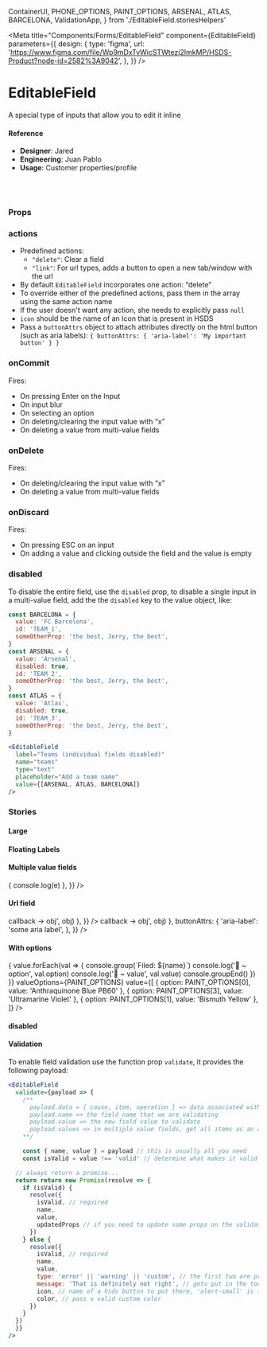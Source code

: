   ContainerUI,
  PHONE_OPTIONS,
  PAINT_OPTIONS,
  ARSENAL,
  ATLAS,
  BARCELONA,
  ValidationApp,
} from './EditableField.storiesHelpers'

<Meta
  title="Components/Forms/EditableField"
  component={EditableField}
  parameters={{
    design: {
      type: 'figma',
      url:
        'https://www.figma.com/file/Wp9mDxTvWicSTWtezj2ImkMP/HSDS-Product?node-id=2582%3A9042',
    },
  }}
/>

# EditableField

A special type of inputs that allow you to edit it inline

<Canvas>
  <Story name="default">
    <div>
      <EditableField
        label="Company"
        name="company"
        placeholder="Add a company name"
        type="text"
      />
      <EditableField
        label="Team"
        name="team"
        placeholder="Add a sports team name"
        type="text"
        value="Atlas"
      />
    </div>
  </Story>
</Canvas>

#### Reference

- **Designer**: Jared
- **Engineering**: Juan Pablo
- **Usage**: Customer properties/profile

<br />
<br />

### Props

<ArgsTable of={EditableField} />

### actions

- Predefined actions:
  - `"delete"`: Clear a field
  - `"link"`: For url types, adds a button to open a new tab/window with the url
- By default `EditableField` incorporates one action: “delete”
- To override either of the predefined actions, pass them in the array using the same action name
- If the user doesn't want any action, she needs to explicitly pass `null`
- `icon` should be the name of an Icon that is present in HSDS
- Pass a `buttonAttrs` object to attach attributes directly on the html button (such as aria labels): `{ buttonAttrs: { 'aria-label': 'My important button' } }`

### onCommit

Fires:

- On pressing Enter on the Input
- On input blur
- On selecting an option
- On deleting/clearing the input value with “x”
- On deleting a value from multi-value fields

### onDelete

Fires:

- On deleting/clearing the input value with “x”
- On deleting a value from multi-value fields

### onDiscard

Fires:

- On pressing ESC on an input
- On adding a value and clicking outside the field and the value is empty

### disabled

To disable the entire field, use the `disabled` prop, to disable a single input in a multi-value
field, add the the `disabled` key to the value object, like:

```jsx
const BARCELONA = {
  value: 'FC Barcelona',
  id: 'TEAM_1',
  someOtherProp: 'the best, Jerry, the best',
}
const ARSENAL = {
  value: 'Arsenal',
  disabled: true,
  id: 'TEAM_2',
  someOtherProp: 'the best, Jerry, the best',
}
const ATLAS = {
  value: 'Atlas',
  disabled: true,
  id: 'TEAM_3',
  someOtherProp: 'the best, Jerry, the best',
}

<EditableField
  label="Teams (individual fields disabled)"
  name="teams"
  type="text"
  placeholder="Add a team name"
  value={[ARSENAL, ATLAS, BARCELONA]}
/>
```

### Stories

#### Large

<Canvas>
  <Story name="Large">
    <ContainerUI>
      <EditableField
        label="Team"
        name="team"
        placeholder="Add a sports team name"
        size="lg"
        type="text"
        value="Barcelona FC"
      />
    </ContainerUI>
  </Story>
</Canvas>

#### Floating Labels

<Canvas>
  <Story name="Floating Labels">
    <ContainerUI>
      <EditableField
        label="Company"
        name="company"
        placeholder="Company"
        type="text"
        floatingLabels
      />
      <EditableField
        label="Team"
        name="team"
        placeholder="Sports team"
        type="text"
        value="Atlas"
        floatingLabels
      />
    </ContainerUI>
  </Story>
</Canvas>

#### Multiple value fields

<Canvas>
  <Story name="Multiple value fields">
    <ContainerUI>
      <EditableField
        label="Films"
        name="films"
        type="text"
        multipleValues
        placeholder="Add a film name"
        addButtonProps={{
          className: 'my-classname',
          'aria-label': 'testtt',
          onClick: e => {
            console.log(e)
          },
        }}
      />
      <EditableField
        label="Musicians"
        name="musicians"
        type="text"
        placeholder="Add a musician name"
        value={['George Harrison', 'Neil Young']}
      />
      <EditableField
        emphasizeTopValue
        label="Emails"
        name="email"
        placeholder="Add your email"
        type="email"
        value={[
          'a@hello.com',
          'art_vandelay@vandelayindustries.com',
          'john_locke@dharma.org',
          'pennypacker@kramerica.com',
          'this_is_kind_of_long@annoyingemails.com',
          'this_is_kind_of_long@evenmoreannoyingemails.com',
        ]}
      />
    </ContainerUI>
  </Story>
</Canvas>

#### Url field

<Canvas>
  <Story name="Url field">
    <ContainerUI>
      <EditableField
        label="Website"
        name="website"
        placeholder="Add a website address"
        type="url"
        value="http://mysite.net"
        actions={{
          name: 'link',
          callback(obj) {
            console.log('HSDS: EditableFieldApp -> callback -> obj', obj)
          },
        }}
      />
      <EditableField
        label="Website Without Protocol"
        name="website2"
        placeholder="Add a website address"
        type="url"
        value="mysite.net"
        actions={{
          name: 'link',
          callback(obj) {
            console.log('HSDS: EditableFieldApp -> callback -> obj', obj)
          },
          buttonAttrs: {
            'aria-label': 'some aria label',
          },
        }}
      />
    </ContainerUI>
  </Story>
</Canvas>

#### With options

<Canvas>
  <Story name="With options">
    <ContainerUI>
      <EditableField
        label="Mobile Phone"
        name="mobilephone"
        placeholder="Add a mobile phone"
        type="tel"
        valueOptions={PHONE_OPTIONS}
      />
      <EditableField
        label="Phone"
        name="Phone"
        placeholder="Add phone"
        type="tel"
        valueOptions={PHONE_OPTIONS}
        defaultOption={PHONE_OPTIONS[2]}
        value={{ option: 'Work', value: '123456789' }}
      />
      <EditableField
        label="Favourite Paint Colour"
        name="paint"
        placeholder="Add a colour"
        type="text"
        onCommit={({ name, value }) => {
          value.forEach(val => {
            console.group(`Filed: ${name}`)
            console.log('🚀 ~ option', val.option)
            console.log('🚀 ~ value', val.value)
            console.groupEnd()
          })
        }}
        valueOptions={PAINT_OPTIONS}
        value={[
          { option: PAINT_OPTIONS[0], value: 'Anthraquinone Blue PB60' },
          { option: PAINT_OPTIONS[3], value: 'Ultramarine Violet' },
          { option: PAINT_OPTIONS[1], value: 'Bismuth Yellow' },
        ]}
      />
    </ContainerUI>
  </Story>
</Canvas>

#### disabled

<Canvas>
  <Story name="disabled">
    <ContainerUI>
      <EditableField
        label="Film"
        name="film"
        placeholder="Add a film name"
        type="text"
        disabled
      />
      <EditableField
        label="Company"
        name="company"
        placeholder="Add a company name"
        type="text"
        value="Help Scout"
        disabled
      />
      <EditableField
        label="Musicians"
        name="musicians"
        type="text"
        placeholder="Add a musician name"
        value={['George Harrison', 'Neil Young']}
        disabled
      />
      <EditableField
        label="Teams (individual fields disabled)"
        name="teams"
        type="text"
        placeholder="Add a team name"
        value={[ARSENAL, ATLAS, BARCELONA]}
      />
      <EditableField
        label="Phone"
        name="Phone"
        placeholder="Add phone"
        type="tel"
        valueOptions={PHONE_OPTIONS}
        defaultOption={PHONE_OPTIONS[2]}
        value={{ option: 'Work', value: '123456789' }}
        disabled
      />
    </ContainerUI>
  </Story>
</Canvas>

#### Validation

To enable field validation use the function prop `validate`, it provides the following payload:

```jsx
<EditableField
  validate={payload => {
    /**
      payload.data = { cause, item, operation } => data associated with the operation
      payload.name => the field name that we are validating
      payload.value => the new field value to validate
      payload.values => in multiple value fields, get all items as an array
    **/

    const { name, value } = payload // this is usually all you need
    const isValid = value !== 'valid' // determine what makes it valid or not

  // always return a promise...
  return return new Promise(resolve => {
    if (isValid) {
      resolve({
        isValid, // required
        name,
        value,
        updatedProps // if you need to update some props on the validated item
      })
    } else {
      resolve({
        isValid, // required
        name,
        value,
        type: 'error' || 'warning' || 'custom', // the first two are provided (makes things red or yellow),
        message: 'That is definitely not right', // gets put in the tooltip
        icon, // name of a hsds button to put there, 'alert-small' is the default
        color, // pass a valid custom color
      })
    }
  })
  }}
/>
```

<Canvas>
  <Story name="Validation">
    <ValidationApp />
  </Story>
</Canvas>
